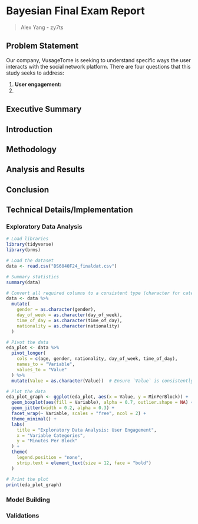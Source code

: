 # Bayesian Final Exam Report

> Alex Yang - zy7ts

## Problem Statement

Our company, VusageTome is seeking to understand specific ways the user interacts with the social network platform. There are four questions that this study seeks to address:

1.  **User engagement:**
2.  

## Executive Summary

## Introduction

## Methodology

## Analysis and Results

## Conclusion

## Technical Details/Implementation

### Exploratory Data Analysis

```r
# Load libraries
library(tidyverse)
library(brms)

# Load the dataset
data <- read.csv("DS6040F24_finaldat.csv")

# Summary statistics
summary(data)

# Convert all required columns to a consistent type (character for categorical variables, numeric for continuous)
data <- data %>%
  mutate(
    gender = as.character(gender),
    day_of_week = as.character(day_of_week),
    time_of_day = as.character(time_of_day),
    nationality = as.character(nationality)
  )

# Pivot the data
eda_plot <- data %>%
  pivot_longer(
    cols = c(age, gender, nationality, day_of_week, time_of_day),
    names_to = "Variable",
    values_to = "Value"
  ) %>%
  mutate(Value = as.character(Value))  # Ensure `Value` is consistently a character

# Plot the data
eda_plot_graph <- ggplot(eda_plot, aes(x = Value, y = MinPerBlock)) +
  geom_boxplot(aes(fill = Variable), alpha = 0.7, outlier.shape = NA) +
  geom_jitter(width = 0.2, alpha = 0.3) +
  facet_wrap(~ Variable, scales = "free", ncol = 2) +
  theme_minimal() +
  labs(
    title = "Exploratory Data Analysis: User Engagement",
    x = "Variable Categories",
    y = "Minutes Per Block"
  ) +
  theme(
    legend.position = "none",
    strip.text = element_text(size = 12, face = "bold")
  )

# Print the plot
print(eda_plot_graph)
```

### Model Building

### Validations
